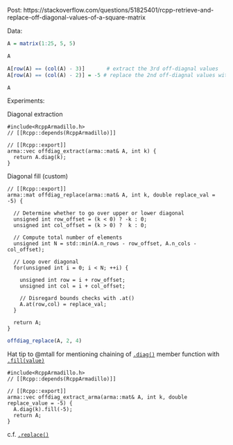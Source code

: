 
Post: https://stackoverflow.com/questions/51825401/rcpp-retrieve-and-replace-off-diagonal-values-of-a-square-matrix


Data:

```r
A = matrix(1:25, 5, 5) 

A

A[row(A) == (col(A) - 3)]       # extract the 3rd off-diagnal values
A[row(A) == (col(A) - 2)] = -5 # replace the 2nd off-diagnal values with -5

A
```

Experiments:

Diagonal extraction

```Rcpp
#include<RcppArmadillo.h>
// [[Rcpp::depends(RcppArmadillo)]]

// [[Rcpp::export]]
arma::vec offdiag_extract(arma::mat& A, int k) {
  return A.diag(k);
}
```

Diagonal fill (custom)

```Rcpp
// [[Rcpp::export]]
arma::mat offdiag_replace(arma::mat& A, int k, double replace_val = -5) {
  
  // Determine whether to go over upper or lower diagonal  
  unsigned int row_offset = (k < 0) ? -k : 0;
  unsigned int col_offset = (k > 0) ?  k : 0;
  
  // Compute total number of elements
  unsigned int N = std::min(A.n_rows - row_offset, A.n_cols - col_offset);
  
  // Loop over diagonal
  for(unsigned int i = 0; i < N; ++i) {
    
    unsigned int row = i + row_offset;
    unsigned int col = i + col_offset;
    
    // Disregard bounds checks with .at()
    A.at(row,col) = replace_val;
  }
  
  return A;
}
```

```r
offdiag_replace(A, 2, 4)
```

Hat tip to \@mtall for mentioning chaining of [`.diag()`](http://arma.sourceforge.net/docs.html#diag) member function with [`.fill(value)`](http://arma.sourceforge.net/docs.html#fill)

```Rcpp
#include<RcppArmadillo.h>
// [[Rcpp::depends(RcppArmadillo)]]

// [[Rcpp::export]]
arma::vec offdiag_extract_arma(arma::mat& A, int k, double replace_value = -5) {
  A.diag(k).fill(-5);
  return A;
}
```

c.f. [`.replace()`](http://arma.sourceforge.net/docs.html#replace)



